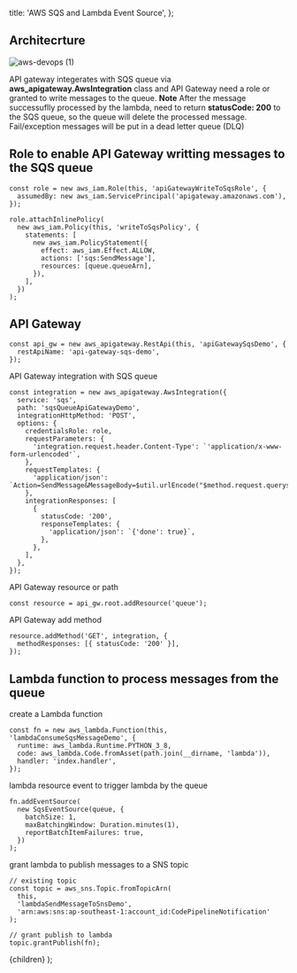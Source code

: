   title: 'AWS SQS and Lambda Event Source',
};


## Architecrture

![aws-devops (1)](https://user-images.githubusercontent.com/20411077/155687651-e844b35e-cc84-4c1d-aaa5-c64fef8c55f2.png)

API gateway integerates with SQS queue via **aws_apigateway.AwsIntegration** class and API Gateway need a role or granted to write messages to the queue. **Note** After the message successuflly processed by the lambda, need to return **statusCode: 200** to the SQS queue, so the queue will delete the processed message. Fail/exception messages will be put in a dead letter queue (DLQ)

## Role to enable API Gateway writting messages to the SQS queue

```tsx
const role = new aws_iam.Role(this, 'apiGatewayWriteToSqsRole', {
  assumedBy: new aws_iam.ServicePrincipal('apigateway.amazonaws.com'),
});

role.attachInlinePolicy(
  new aws_iam.Policy(this, 'writeToSqsPolicy', {
    statements: [
      new aws_iam.PolicyStatement({
        effect: aws_iam.Effect.ALLOW,
        actions: ['sqs:SendMessage'],
        resources: [queue.queueArn],
      }),
    ],
  })
);
```

## API Gateway

```tsx
const api_gw = new aws_apigateway.RestApi(this, 'apiGatewaySqsDemo', {
  restApiName: 'api-gateway-sqs-demo',
});
```

API Gateway integration with SQS queue

```tsx
const integration = new aws_apigateway.AwsIntegration({
  service: 'sqs',
  path: 'sqsQueueApiGatewayDemo',
  integrationHttpMethod: 'POST',
  options: {
    credentialsRole: role,
    requestParameters: {
      'integration.request.header.Content-Type': `'application/x-www-form-urlencoded'`,
    },
    requestTemplates: {
      'application/json': `Action=SendMessage&MessageBody=$util.urlEncode("$method.request.querystring.message")`,
    },
    integrationResponses: [
      {
        statusCode: '200',
        responseTemplates: {
          'application/json': `{'done': true}`,
        },
      },
    ],
  },
});
```

API Gateway resource or path

```tsx
const resource = api_gw.root.addResource('queue');
```

API Gateway add method

```tsx
resource.addMethod('GET', integration, {
  methodResponses: [{ statusCode: '200' }],
});
```

## Lambda function to process messages from the queue

create a Lambda function

```tsx
const fn = new aws_lambda.Function(this, 'lambdaConsumeSqsMessageDemo', {
  runtime: aws_lambda.Runtime.PYTHON_3_8,
  code: aws_lambda.Code.fromAsset(path.join(__dirname, 'lambda')),
  handler: 'index.handler',
});
```

lambda resource event to trigger lambda by the queue

```tsx
fn.addEventSource(
  new SqsEventSource(queue, {
    batchSize: 1,
    maxBatchingWindow: Duration.minutes(1),
    reportBatchItemFailures: true,
  })
);
```

grant lambda to publish messages to a SNS topic

```tsx
// existing topic
const topic = aws_sns.Topic.fromTopicArn(
  this,
  'lambdaSendMessageToSnsDemo',
  'arn:aws:sns:ap-southeast-1:account_id:CodePipelineNotification'
);

// grant publish to lambda
topic.grantPublish(fn);
```

  <MyLayoutTest frontmatter={meta}>{children}</MyLayoutTest>
);
